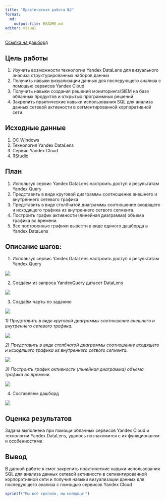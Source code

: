 ```yaml
---
title: "Практическая работа №2"
format:
  md:
    output-file: README.md
editor: visual
---
```


[Ссылка на дашборд](https://github.com/Sofikoshka7/search_for_threats.git)

## Цель работы

1.  Изучить возможности технологии Yandex DataLens для визуального анализа структурированных наборов данных
2.  Получить навыки визуализации данных для последующего анализа с помощью сервисов Yandex Cloud
3.  Получить навыки создания решений мониторинга/SIEM на базе облачных продуктов и открытых программных решений
4.  Закрепить практические навыки использования SQL для анализа данных сетевой активности в сегментированной корпоративной сети

## Исходные данные

1.  ОС Windows
2.  Технология Yandex DataLens
3.  Сервис Yandex Cloud
4.  RStudio

## План

1.  Используя сервис Yandex DataLens настроить доступ к результатам Yandex Query
2.  Представить в виде круговой диаграммы соотношение внешнего и внутреннего сетевого трафика
3.  Представить в виде столбчатой диаграммы соотношение входящего и исходящего трафика из внутреннего сетвого сегмента.
4.  Построить график активности (линейная диаграмма) объема трафика во времени.
5.  Все построенные графики вывести в виде единого дашборда в Yandex DataLens

## Описание шагов:

1.  Используя сервис Yandex DataLens настроить доступ к результатам Yandex Query

![](image/1.jpg)

2. Создаем из запроса YandexQuery датасет DataLens

![](image/2.jpg)

3. Создаём чарты по заданию

![](image/3.jpg)

*1) Представить в виде круговой диаграммы соотношение внешнего и внутреннего сетевого трафика.*

![](image/4.jpg)

*2) Представить в виде столбчатой диаграммы соотношение входящего и исходящего трафика из внутреннего сетвого сегмента.*

![](image/5.jpg)

*3)  Построить график активности (линейная диаграмма) объема трафика во времени.*

![](image/6.jpg)

4. Составляем дашборд

![](image/7.jpg)

## Оценка результатов

Задача выполнена при помощи облачных сервисов Yandex Cloud и технологии Yandex DataLens, удалось познакомится с их функционалом и особенностями.

## Вывод

В данной работе я смог закрепить практические навыки использования SQL для анализа данных сетевой активности в сегментированной корпоративной сети и получил навыки визуализации данных для последующего анализа с помощью сервисов Yandex Cloud

```r
sprintf("Мы всё сделали, мы молодцы!")
```